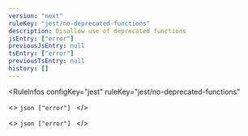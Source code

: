 ```yaml
---
version: "next"
ruleKey: "jest/no-deprecated-functions"
description: Disallow use of deprecated functions
jsEntry: ["error"]
previousJsEntry: null
tsEntry: ["error"]
previousTsEntry: null
history: []
---
```


<RuleInfos 
  configKey="jest" 
  ruleKey="jest/no-deprecated-functions" 
>
  <>
    ```json
    ["error"]
    ```
  </>

  <>
    ```json
    ["error"]
    ```
  </>
</RuleInfos>
